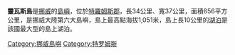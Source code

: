 {{Infobox Islands
|name             = 靈瓦斯島
|image name       = Norway - Ringvassøy.png
|image caption    = 
|locator map      = 
|native name      = Ráneš
|native name link = 
|location         = [[北挪威|北挪威]]
|coordinates      = {{Coord|69|55|N|19|15|E|region:NO_type:isle|display=inline,title}}
|area_km2         = 656
|length_km        = 34
|width_km         = 37
|highest mount    = 
|elevation_m      = 1051
|country          = {{NOR}}
|country admin divisions title     = 郡
|country admin divisions           = [[特羅姆斯郡|特羅姆斯郡]]
|country admin divisions title 1   = 
|country admin divisions 1         = 
|population       = 
|population as of = 
|density_km2          = 
}}
'''靈瓦斯島'''是[[挪威|挪威]]的[[島嶼|島嶼]]，位於[[特羅姆斯郡|特羅姆斯郡]]，長34公里、寬37公里，面積656平方公里，是挪威大陸第六大島嶼，島上最高點海拔1,051米，島上長10公里的[[湖泊|湖泊]]是該國最大型的島上湖泊。

{{Norway-stub}}
[[Category:挪威島嶼|Category:挪威島嶼]]
[[Category:特罗姆斯|Category:特罗姆斯]]